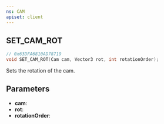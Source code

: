 ```yaml
---
ns: CAM
apiset: client
---
```

## SET_CAM_ROT

```c
// 0x63DFA6810AD78719
void SET_CAM_ROT(Cam cam, Vector3 rot, int rotationOrder);
```

Sets the rotation of the cam.

## Parameters
* **cam**:
* **rot**:
* **rotationOrder**: